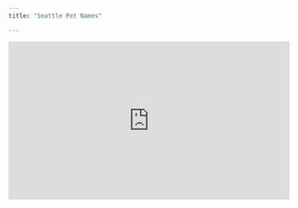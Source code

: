 ```yaml
---
title: "Seattle Pet Names"

---
```


<iframe width="560" height="315" src="https://www.youtube.com/embed/EF4A4OtQprg" title="YouTube video player" frameborder="0" allow="accelerometer; autoplay; clipboard-write; encrypted-media; gyroscope; picture-in-picture" allowfullscreen></iframe>
